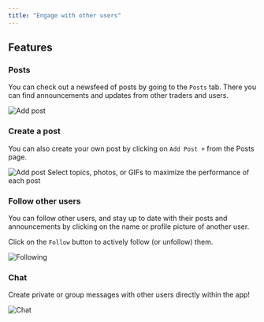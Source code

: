 ```yaml
---
title: "Engage with other users"
---
```


## Features

### Posts

You can check out a newsfeed of posts by going to the `Posts` tab. There you can find announcements and updates from other traders and users.

<Frame>
  <img
    class="h-96 rounded"
    src="/images/mobile/social/posts.png"
    alt="Add post"
  />
</Frame>

### Create a post

You can also create your own post by clicking on `Add Post +` from the Posts page.

<Frame>
  <img
    class="h-96 rounded"
    src="/images/mobile/social/fadd-post.png"
    alt="Add post"
  />
</Frame>

<Tip>
  Select topics, photos, or GIFs to maximize the performance of each post
</Tip>

### Follow other users

You can follow other users, and stay up to date with their posts and announcements by clicking on the name or profile picture of another user.

Click on the `Follow` button to actively follow (or unfollow) them.

<Frame>
  <img
    class="h-96 rounded"
    src="/images/mobile/social/following.png"
    alt="Following"
  />
</Frame>

### Chat

Create private or group messages with other users directly within the app!

<Frame>
  <img class="h-96 rounded" src="/images/mobile/social/chat.png" alt="Chat" />
</Frame>
